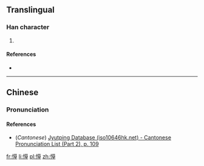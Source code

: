 ==Translingual==

===Han character===
{{Han char|rn=61|rad=心|as=9|sn=12|four=|canj=心廿日十 (PTAJ)|ids=⿰[[忄]][[草]]}}

# {{defn|Han|sort=心09}}

====References====
* {{Han ref|kx=0396.440|dkj=11021|dj=0735.320|hdz=42326.050|uh=613A|ud=24890}}

----

==Chinese==
{{zh-forms}}

===Pronunciation===
{{zh-pron
|m=cǎo
|c=cou2
|mc=y
|oc=y
|ma=
|cat=
}}

====References====
* (''Cantonese'') [http://www.iso10646hk.net/jp/document/download.jsp Jyutping Database (iso10646hk.net) - Cantonese Pronunciation List (Part 2), p. 109]

[[fr:愺]]
[[li:愺]]
[[pl:愺]]
[[zh:愺]]